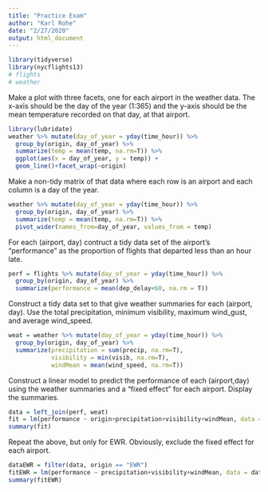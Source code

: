 ```yaml
---
title: "Practice Exam"
author: "Karl Rohe"
date: "2/27/2020"
output: html_document
---
```

  
```r
library(tidyverse)
library(nycflights13)
# flights
# weather
```


Make a plot with three facets, one for each airport in the weather data.  The x-axis should be the day of the year (1:365) and the y-axis should be the mean temperature recorded on that day, at that airport.
```r
library(lubridate)
weather %>% mutate(day_of_year = yday(time_hour)) %>% 
  group_by(origin, day_of_year) %>% 
  summarize(temp = mean(temp, na.rm=T)) %>% 
  ggplot(aes(x = day_of_year, y = temp)) +
  geom_line()+facet_wrap(~origin)
```


Make a non-tidy matrix of that data where each row is an airport and each column is a day of the year.  

```r
weather %>% mutate(day_of_year = yday(time_hour)) %>% 
  group_by(origin, day_of_year) %>% 
  summarize(temp = mean(temp, na.rm=T)) %>% 
  pivot_wider(names_from=day_of_year, values_from = temp)
```


For each (airport, day) contruct a tidy data set of the airport's "performance" as the proportion of flights that departed less than an hour late. 
```r
perf = flights %>% mutate(day_of_year = yday(time_hour)) %>% 
  group_by(origin, day_of_year) %>% 
  summarize(performance = mean(dep_delay<60, na.rm = T)) 
```

Construct a tidy data set to that give weather summaries for each (airport, day).  Use the total precipitation, minimum visibility, maximum wind_gust, and average wind_speed.  
```r
weat = weather %>% mutate(day_of_year = yday(time_hour)) %>% 
  group_by(origin, day_of_year) %>% 
  summarize(precipitation = sum(precip, na.rm=T), 
            visibility = min(visib, na.rm=T), 
            windMean = mean(wind_speed, na.rm=T)) 
```

Construct a linear model to predict the performance of each (airport,day) using the weather summaries and a "fixed effect" for each airport.  Display the summaries.  
```r
data = left_join(perf, weat)
fit = lm(performance ~ origin+precipitation+visibility+windMean, data = data)
summary(fit)
```

Repeat the above, but only for EWR.  Obviously, exclude the fixed effect for each airport.
```r
dataEWR = filter(data, origin == "EWR")
fitEWR = lm(performance ~ precipitation+visibility+windMean, data = dataEWR)
summary(fitEWR)

```